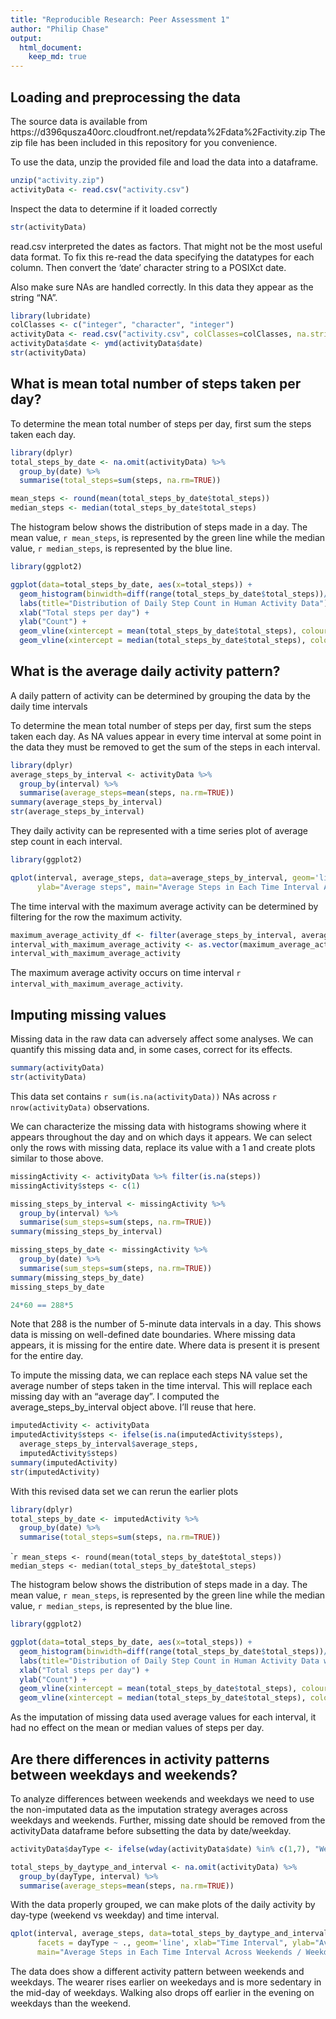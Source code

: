 ```yaml
---
title: "Reproducible Research: Peer Assessment 1"
author: "Philip Chase"
output: 
  html_document:
    keep_md: true
---
```



## Loading and preprocessing the data

The source data is available from https://d396qusza40orc.cloudfront.net/repdata%2Fdata%2Factivity.zip The zip file has been included in this repository for you convenience.

To use the data, unzip the provided file and load the data into a dataframe.

```r
unzip("activity.zip")
activityData <- read.csv("activity.csv")
```

Inspect the data to determine if it loaded correctly

```r
str(activityData)
```

read.csv interpreted the dates as factors.  That might not be the most useful data format.  To fix this re-read the data specifying the datatypes for each column.  Then convert the 'date' character string to a POSIXct date.

Also make sure NAs are handled correctly.  In this data they appear as the string "NA".

```r
library(lubridate)
colClasses <- c("integer", "character", "integer")
activityData <- read.csv("activity.csv", colClasses=colClasses, na.strings="NA")
activityData$date <- ymd(activityData$date)
str(activityData)
```

## What is mean total number of steps taken per day?

To determine the mean total number of steps per day, first sum the steps taken each day.  

```r
library(dplyr)
total_steps_by_date <- na.omit(activityData) %>% 
  group_by(date) %>% 
  summarise(total_steps=sum(steps, na.rm=TRUE))
```

```r
mean_steps <- round(mean(total_steps_by_date$total_steps))
median_steps <- median(total_steps_by_date$total_steps)
```

The histogram below shows the distribution of steps made in a day.  The mean value, `r mean_steps`, is represented by the green line while the median value, `r median_steps`, is represented by the blue line.

```r
library(ggplot2)

ggplot(data=total_steps_by_date, aes(x=total_steps)) + 
  geom_histogram(binwidth=diff(range(total_steps_by_date$total_steps))/10, fill="grey") +
  labs(title="Distribution of Daily Step Count in Human Activity Data") +
  xlab("Total steps per day") +
  ylab("Count") +
  geom_vline(xintercept = mean(total_steps_by_date$total_steps), colour="green")   +
  geom_vline(xintercept = median(total_steps_by_date$total_steps), colour="blue")
```


## What is the average daily activity pattern?

A daily pattern of activity can be determined by grouping the data by the daily time intervals

To determine the mean total number of steps per day, first sum the steps taken each day.  As NA values appear in every time interval at some point in the data they must be removed to get the sum of the steps in each interval.

```r
library(dplyr)
average_steps_by_interval <- activityData %>% 
  group_by(interval) %>% 
  summarise(average_steps=mean(steps, na.rm=TRUE))
summary(average_steps_by_interval)
str(average_steps_by_interval)
```

They daily activity can be represented with a time series plot of average step count in each interval.

```r
library(ggplot2)

qplot(interval, average_steps, data=average_steps_by_interval, geom='line', xlab="Time Interval",
      ylab="Average steps", main="Average Steps in Each Time Interval Across All Days")

```

The time interval with the maximum average activity can be determined by filtering for the row the maximum activity.

```r
maximum_average_activity_df <- filter(average_steps_by_interval, average_steps == max(average_steps))
interval_with_maximum_average_activity <- as.vector(maximum_average_activity_df$interval)
interval_with_maximum_average_activity
```

The maximum average activity occurs on time interval `r  interval_with_maximum_average_activity`.

## Imputing missing values

Missing data in the raw data can adversely affect some analyses.  We can quantify this missing data and, in some cases, correct for its effects.

```r
summary(activityData)
str(activityData)
```

This data set contains `r sum(is.na(activityData))` NAs across `r nrow(activityData)` observations.

We can characterize the missing data with histograms showing where it appears throughout the day and on which days it appears.  We can select only the rows with missing data, replace its value with a 1 and create plots similar to those above.

```r
missingActivity <- activityData %>% filter(is.na(steps))
missingActivity$steps <- c(1)

missing_steps_by_interval <- missingActivity %>% 
  group_by(interval) %>% 
  summarise(sum_steps=sum(steps, na.rm=TRUE))
summary(missing_steps_by_interval)

missing_steps_by_date <- missingActivity %>% 
  group_by(date) %>% 
  summarise(sum_steps=sum(steps, na.rm=TRUE))
summary(missing_steps_by_date)
missing_steps_by_date

24*60 == 288*5
```

Note that 288 is the number of 5-minute data intervals in a day.  This shows data is missing on well-defined date boundaries.  Where missing data appears, it is missing for the entire date.  Where data is present it is present for the entire day.

To impute the missing data, we can replace each steps NA value set the average number of steps taken in the time interval. This will replace each missing day with an "average day". I computed the average_steps_by_interval object above.  I'll reuse that here.

```r
imputedActivity <- activityData
imputedActivity$steps <- ifelse(is.na(imputedActivity$steps), 
  average_steps_by_interval$average_steps, 
  imputedActivity$steps)
summary(imputedActivity)
str(imputedActivity)
```

With this revised data set we can rerun the earlier plots

```r
library(dplyr)
total_steps_by_date <- imputedActivity %>% 
  group_by(date) %>% 
  summarise(total_steps=sum(steps, na.rm=TRUE))
```

````r
mean_steps <- round(mean(total_steps_by_date$total_steps))
median_steps <- median(total_steps_by_date$total_steps)
```

The histogram below shows the distribution of steps made in a day.  The mean value, `r mean_steps`, is represented by the green line while the median value, `r median_steps`, is represented by the blue line.

```r
library(ggplot2)

ggplot(data=total_steps_by_date, aes(x=total_steps)) +
  geom_histogram(binwidth=diff(range(total_steps_by_date$total_steps))/10, fill="grey") +
  labs(title="Distribution of Daily Step Count in Human Activity Data with Missing Data Imputed") +
  xlab("Total steps per day") +
  ylab("Count") +
  geom_vline(xintercept = mean(total_steps_by_date$total_steps), colour="green")   +
  geom_vline(xintercept = median(total_steps_by_date$total_steps), colour="blue")
```

As the imputation of missing data used average values for each interval, it had no effect on the mean or median values of steps per day.

## Are there differences in activity patterns between weekdays and weekends?

To analyze differences between weekends and weekdays we need to use the non-imputated data as the imputation strategy averages across weekdays and weekends.  Further, missing date should be removed from the activityData dataframe before subsetting the data by date/weekday.

```r
activityData$dayType <- ifelse(wday(activityData$date) %in% c(1,7), "Weekend", "Weekday")

total_steps_by_daytype_and_interval <- na.omit(activityData) %>% 
  group_by(dayType, interval) %>% 
  summarise(average_steps=mean(steps, na.rm=TRUE))
```

With the data properly grouped, we can make plots of the daily activity by day-type (weekend vs weekday) and time interval.

```r
qplot(interval, average_steps, data=total_steps_by_daytype_and_interval, 
      facets = dayType ~ ., geom='line', xlab="Time Interval", ylab="Average steps", 
      main="Average Steps in Each Time Interval Across Weekends / Weekdays")
```

The data does show a different activity pattern between weekends and weekdays.  The wearer rises earlier on weekedays and is more sedentary in the mid-day of weekdays.  Walking also drops off earlier in the evening on weekdays than the weekend.

